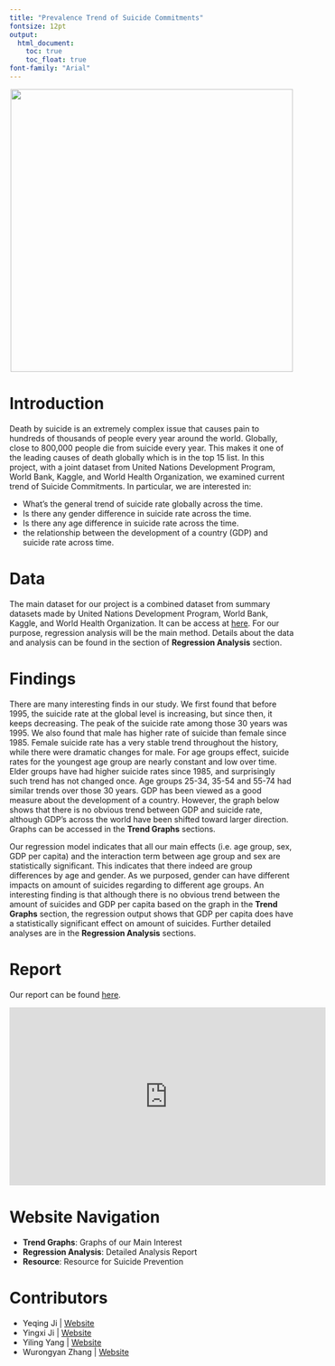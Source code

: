 ```yaml
---
title: "Prevalence Trend of Suicide Commitments"
fontsize: 12pt
output:   
  html_document:
    toc: true
    toc_float: true
font-family: "Arial"
---
```


<center>

![](homepage.jpg){width=500px}
</center>

# Introduction

Death by suicide is an extremely complex issue that causes pain to hundreds of thousands of people every year around the world. Globally, close to 800,000 people die from suicide every year. This makes it one of the leading causes of death globally which is in the top 15 list. In this project, with a joint dataset from United Nations Development Program, World Bank, Kaggle, and World Health Organization, we examined current trend of Suicide Commitments. In particular, we are interested in:

- What's the general trend of suicide rate globally across the time.
- Is there any gender difference in suicide rate across the time.
- Is there any age difference in suicide rate across the time.
- the relationship between the development of a country (GDP) and suicide rate across time.

# Data

The main dataset for our project is a combined dataset from summary datasets made by United Nations Development Program, World Bank, Kaggle, and World Health Organization. It can be access at [here](https://www.kaggle.com/russellyates88/suicide-rates-overview-1985-to-2016). For our purpose, regression analysis will be the main method. Details about the data and analysis can be found in the section of **Regression Analysis** section.

# Findings

There are many interesting finds in our study. We first found that before 1995, the suicide rate at the global level is increasing, but since then, it keeps decreasing. The peak of the suicide rate among those 30 years was 1995. We also found that male has higher rate of suicide than female since 1985. Female suicide rate has a very stable trend throughout the history, while there were dramatic changes for male. For age groups effect, suicide rates for the youngest age group are nearly constant and low over time. Elder groups have had higher suicide rates since 1985, and surprisingly such trend has not changed once. Age groups 25-34, 35-54 and 55-74 had similar trends over those 30 years. GDP has been viewed as a good measure about the development of a country. However, the graph below shows that there is no obvious trend between GDP and suicide rate, although GDP's across the world have been shifted toward larger direction. Graphs can be accessed in the **Trend Graphs** sections.

Our regression model indicates that all our main effects (i.e. age group, sex, GDP per capita) and the interaction term between age group and sex are statistically significant. This indicates that there indeed are group differences by age and gender. As we purposed, gender can have different impacts on amount of suicides regarding to different age groups. An interesting finding is that although there is no obvious trend between the amount of suicides and GDP per capita based on the graph in the **Trend Graphs** section, the regression output shows that GDP per capita does have a statistically significant effect on amount of suicides. Further detailed analyses are in the **Regression Analysis** sections.

# Report
Our report can be found [here](report.html).

<iframe width="560" height="315" src="https://www.youtube.com/watch?v=X_c4sHCHzJo&feature=youtu.be" frameborder="0" gesture="media" allow="encrypted-media"allowfullscreen></iframe>


# Website Navigation
- **Trend Graphs**: Graphs of our Main Interest
- **Regression Analysis**: Detailed Analysis Report
- **Resource**: Resource for Suicide Prevention

# Contributors
- Yeqing Ji | [Website](https://yj2580.github.io/)
- Yingxi Ji | [Website](https://yj2579.github.io/)
- Yiling Yang | [Website](https://yy3018.github.io/)
- Wurongyan Zhang | [Website](https://zhangwurongyan.github.io/)




